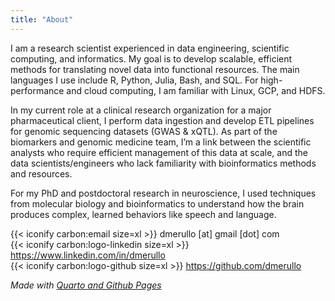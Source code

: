 ```yaml
---
title: "About"
---
```


I am a research scientist experienced in data engineering, scientific computing, and informatics. My goal is to develop scalable, efficient methods for translating novel data into functional resources. The main languages I use include R, Python, Julia, Bash, and SQL. For high-performance and cloud computing, I am familiar with Linux, GCP, and HDFS.

In my current role at a clinical research organization for a major pharmaceutical client, I perform data ingestion and develop ETL pipelines for genomic sequencing datasets (GWAS & xQTL). As part of the biomarkers and genomic medicine team, I'm a link between the scientific analysts who require efficient management of this data at scale, and the data scientists/engineers who lack familiarity with bioinformatics methods and resources.

For my PhD and postdoctoral research in neuroscience, I used techniques from molecular biology and bioinformatics to understand how the brain produces complex, learned behaviors like speech and language.

{{< iconify carbon:email size=xl >}} dmerullo [at] gmail [dot] com\
{{< iconify carbon:logo-linkedin size=xl >}} [https://www.linkedin.com/in/dmerullo](linkedin.com/dmerullo){target="_blank"} \
{{< iconify carbon:logo-github size=xl >}} [https://github.com/dmerullo](github.com/dmerullo){target="_blank"} \

*Made with [Quarto and Github Pages](https://quarto.org/docs/publishing/github-pages.html){target="_blank"}*
